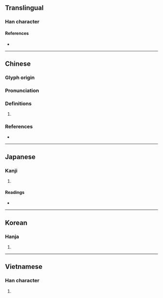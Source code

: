 {{character info}}
==Translingual==

===Han character===
{{Han char|rn=64|rad=手|as=07|sn=10|four=59027|canj=QFB|ids=⿰扌肖}}

====References====
* {{Han ref|kx=0433.250|dkj=12148|dj=0783.050|hdz=31881.040|uh=634E|ud=25422|bh=AEB4|bd=44724}}

----

==Chinese==
{{zh-forms}}

===Glyph origin===
{{Han etym}}

===Pronunciation===
{{zh-pron
|m=shāo
|c=saau1,siu1
|h=pfs=sêu
|md=
|mn=sau/sa
|mn_note=sau - literary; sa - vernacular
|w=
|mc=y
|oc=y
|cat=
}}
{{zh-attn-split}}

===Definitions===
{{zh-hanzi}}

# {{rfdef|zh}}

===References===
* {{R:yue:Hanzi}}

----

==Japanese==

===Kanji===
{{ja-kanji|grade=|rs=手07}}

# {{rfdef|ja|sort=手07}}

====Readings====
* {{ja-readings|on=[[そう]] (sō), [[しょう]] (shō)|kun=[[とる]] (toru)}}

----

==Korean==

===Hanja===
{{ko-hanja|hangeul=소|eumhun=|rv=so|mr=so|y=so}}

# {{rfdef|ko|sort=手07}}

----

==Vietnamese==

===Han character===
{{vi-hantu|[[sao]]|rs=手07}}

# {{rfdef|vi|sort=手07}}